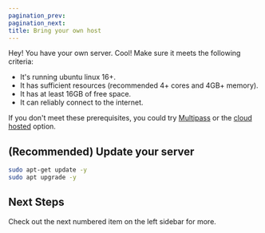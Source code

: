 ```yaml
---
pagination_prev:
pagination_next:
title: Bring your own host
---
```


Hey! You have your own server. Cool! Make sure it meets the following criteria:

- It's running ubuntu linux 16+.
- It has sufficient resources (recommended 4+ cores and 4GB+ memory).
- It has at least 16GB of free space.
- It can reliably connect to the internet.

If you don't meet these prerequisites, you could try [Multipass](./1multipass) or the [cloud hosted](./1cloud) option.

## (Recommended) Update your server

```bash
sudo apt-get update -y
sudo apt upgrade -y
```

## Next Steps

Check out the next numbered item on the left sidebar for more.
